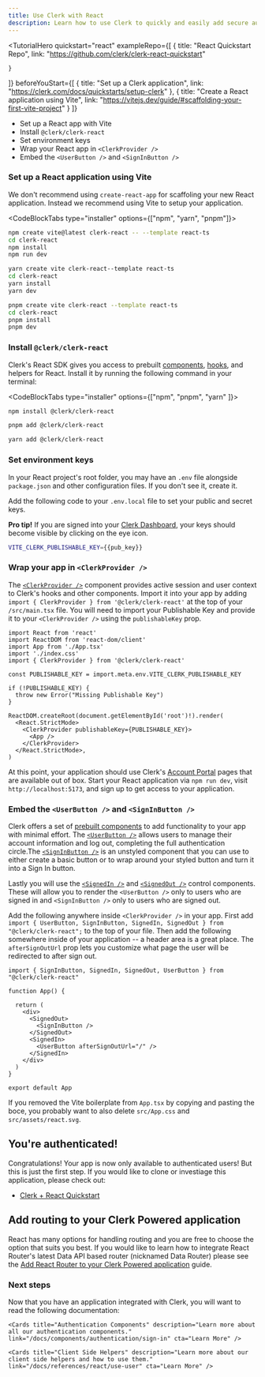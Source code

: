 ```yaml
---
title: Use Clerk with React
description: Learn how to use Clerk to quickly and easily add secure authentication and user management to your React application.
---
```


<TutorialHero 
  quickstart="react"
  exampleRepo={[ 
    {
      title: "React Quickstart Repo",
      link: "https://github.com/clerk/clerk-react-quickstart"
      
    }
  ]}
  beforeYouStart={[
    {
      title: "Set up a Clerk application",
      link: "https://clerk.com/docs/quickstarts/setup-clerk"
    },
    {
      title: "Create a React application using Vite",
      link: "https://vitejs.dev/guide/#scaffolding-your-first-vite-project"
    }
  ]}
>
- Set up a React app with Vite
- Install `@clerk/clerk-react`
- Set environment keys
- Wrap your React app in `<ClerkProvider />`
- Embed the `<UserButton />` and `<SignInButton />`
</TutorialHero>


<Steps>

### Set up a React application using Vite

We don't recommend using `create-react-app` for scaffoling your new React application. Instead we recommend using Vite to setup your application. 

<CodeBlockTabs type="installer" options={["npm", "yarn", "pnpm"]}>
  ```bash filename="terminal"
  npm create vite@latest clerk-react -- --template react-ts
  cd clerk-react
  npm install
  npm run dev

  ```

  ```bash filename="terminal"
  yarn create vite clerk-react--template react-ts
  cd clerk-react
  yarn install
  yarn dev
  ```

  ```bash filename="terminal"
  pnpm create vite clerk-react --template react-ts
  cd clerk-react
  pnpm install
  pnpm dev
  ```

</CodeBlockTabs>


### Install `@clerk/clerk-react`

Clerk's React SDK gives you access to prebuilt [components](/docs/components/overview), [hooks](/docs/references/react/use-user), and helpers for React. Install it by running the following command in your terminal:

<CodeBlockTabs type="installer" options={["npm", "pnpm", "yarn" ]}>
  ```bash filename="terminal"
  npm install @clerk/clerk-react
  ```

  ```bash filename="terminal"
  pnpm add @clerk/clerk-react
  ```

  ```bash filename="terminal"
  yarn add @clerk/clerk-react
  ```
</CodeBlockTabs>

### Set environment keys

In your React project's root folder, you may have an `.env` file alongside `package.json` and other configuration files. If you don't see it, create it.

Add the following code to your `.env.local` file to set your public and secret keys.

**Pro tip!** If you are signed into your [Clerk Dashboard](https://dashboard.clerk.com/), your keys should become visible by clicking on the eye icon.
<InjectKeys>

```sh filename=".env"
VITE_CLERK_PUBLISHABLE_KEY={{pub_key}}
```

</InjectKeys>

### Wrap your app in `<ClerkProvider />`

The [`<ClerkProvider />`](/docs/components/clerk-provider) component provides active session and user context to Clerk's hooks and other components. Import it into your app by adding `import { ClerkProvider } from '@clerk/clerk-react'` at the top of your `/src/main.tsx` file. You will need to import your Publishable Key and provide it to your `<ClerkProvider />` using the `publishableKey` prop. 


```tsx filename="src/main.tsx" {5, 7, 9-11, 15, 17}
import React from 'react'
import ReactDOM from 'react-dom/client'
import App from './App.tsx'
import './index.css'
import { ClerkProvider } from '@clerk/clerk-react'

const PUBLISHABLE_KEY = import.meta.env.VITE_CLERK_PUBLISHABLE_KEY

if (!PUBLISHABLE_KEY) {
  throw new Error("Missing Publishable Key")
}

ReactDOM.createRoot(document.getElementById('root')!).render(
  <React.StrictMode>
    <ClerkProvider publishableKey={PUBLISHABLE_KEY}>
      <App />
    </ClerkProvider>
  </React.StrictMode>,
)
```

At this point, your application should use Clerk's [Account Portal](/docs/account-portal/overview) pages that are available out of box. Start your React application via `npm run dev`, visit `http://localhost:5173`, and sign up to get access to your application. 

### Embed the `<UserButton />` and `<SignInButton />`

Clerk offers a set of [prebuilt components](/docs/components/overview) to add functionality to your app with minimal effort. The [`<UserButton />`](/docs/components/user/user-button) allows users to manage their account information and log out, completing the full authentication circle.The [`<SignInButton />`](/docs/components/unstyled/sign-in-button) is an unstyled component that you can use to either create a basic button or to wrap around your styled button and turn it into a Sign In button.

Lastly you will use the [`<SignedIn />`](/docs/components/control/signed-in) and [`<SignedOut />`](/docs/components/control/signed-out) control components. These will allow you to render the `<UserButton />` only to users who are signed in and `<SignInButton />` only to users who are signed out.

Add the following anywhere inside `<ClerkProvider />` in your app. First add `import { UserButton, SignInButton, SignedIn, SignedOut } from "@clerk/clerk-react";` to the top of your file. Then add the following somewhere inside of your application -- a header area is a great place. The `afterSignOutUrl` prop lets you customize what page the user will be redirected to after sign out.

```tsx filename="src/App.tsx {1, 7-12}
import { SignInButton, SignedIn, SignedOut, UserButton } from "@clerk/clerk-react"

function App() {

  return (
    <div>
      <SignedOut>
        <SignInButton />
      </SignedOut>
      <SignedIn>
        <UserButton afterSignOutUrl="/" />
      </SignedIn>
    </div>
  )
}

export default App
```

If you removed the Vite boilerplate from `App.tsx` by copying and pasting the boce, you probably want to also delete `src/App.css` and `src/assets/react.svg`.

</Steps>

## You're authenticated!

Congratulations! Your app is now only available to authenticated users! But this is just the first step. If you would like to clone or investiage this application, please check out:

* [Clerk + React Quickstart](https://github.com/clerk/clerk-react-quickstart)

## Add routing to your Clerk Powered application

React has many options for handling routing and you are free to choose the option that suits you best. If you would like to learn how to integrate React Router's latest Data API based router (nicknamed Data Router) please see the [Add React Router to your Clerk Powered application](/docs/references/react/add-react-router) guide. 


### Next steps

Now that you have an application integrated with Clerk, you will want to read the following documentation:

<div className="container mx-auto my-4">
  <div className="grid grid-cols-1 gap-6 md:grid-cols-2">
    <Cards title="Customization & Localization" description="Learn how to customize and localize the Clerk components." link="/docs/components/customization/overview" cta="Learn More" />

    <Cards title="Authentication Components" description="Learn more about all our authentication components." link="/docs/components/authentication/sign-in" cta="Learn More" />

    <Cards title="Client Side Helpers" description="Learn more about our client side helpers and how to use them." link="/docs/references/react/use-user" cta="Learn More" />
  </div>
</div>
